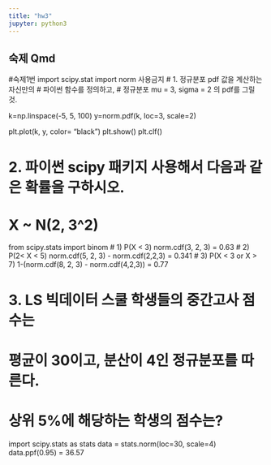 ```yaml
---
title: "hw3"
jupyter: python3
---
```


## 숙제 Qmd
#숙제1번 import scipy.stat import norm 사용금지
# 1. 정규분포 pdf 값을 계산하는 자신만의 
# 파이썬 함수를 정의하고,
# 정규분포 mu = 3, sigma = 2 의 pdf를 그릴 것.

k=np.linspace(-5, 5, 100)
y=norm.pdf(k, loc=3, scale=2)

plt.plot(k, y, color= "black")
plt.show()
plt.clf()



# 2. 파이썬 scipy 패키지 사용해서 다음과 같은 확률을 구하시오.
# X ~ N(2, 3^2)
from scipy.stats import binom
# 1) P(X < 3)
norm.cdf(3, 2, 3) = 0.63
# 2) P(2< X < 5)
norm.cdf(5, 2, 3) - norm.cdf(2,2,3) = 0.341
# 3) P(X < 3 or X > 7)
1-(norm.cdf(8, 2, 3) - norm.cdf(4,2,3)) = 0.77



# 3. LS 빅데이터 스쿨 학생들의 중간고사 점수는
# 평균이 30이고, 분산이 4인 정규분포를 따른다.
# 상위 5%에 해당하는 학생의 점수는?
import scipy.stats as stats
data = stats.norm(loc=30, scale=4)
data.ppf(0.95) = 36.57
